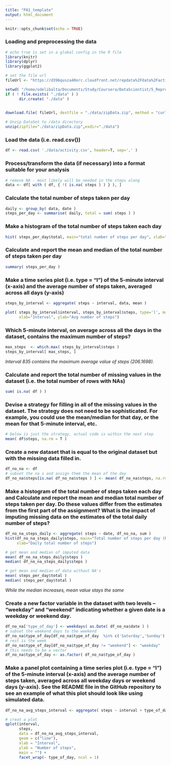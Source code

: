 ```yaml
---
title: "PA1_template"
output: html_document
--- 
```

```r
knitr::opts_chunk$set(echo = TRUE) 
```

### Loading and preprocessing the data

```r
# echo true is set in a global config in the R file
library(knitr)
library(dplyr)
library(ggplot2)

# set the file url 
fileUrl <- "https://d396qusza40orc.cloudfront.net/repdata%2Fdata%2Factivity.zip"

setwd( "/home/odelibalta/Documents/Study/Coursera/DataScientist/5_Reproducible_Research/Week2/Assignment" )
if ( ! file.exists( "./data" ) ) 
      dir.create( "./data" )
 

download.file( fileUrl, destfile = "./data/zipData.zip", method = "curl" )

# Unzip DataSet to /data directory
unzip(zipfile="./data/zipData.zip",exdir="./data")


```

### Load the data (i.e. read.csv())

```r
df <- read.csv( './data/activity.csv', header=T, sep=',' ) 
```

### Process/transform the data (if necessary) into a format suitable for your analysis

```r
# remove NA - most likely will be needed in the steps along 
data <- df[ with ( df, { !( is.na( steps ) ) } ), ]

```

### Calculate the total number of steps taken per day
```r
daily <- group_by( data, date )
steps_per_day <- summarise( daily, total = sum( steps ) ) 
```

### Make a histogram of the total number of steps taken each day
```r
hist( steps_per_day$total, main="total number of steps per day", xlab="Total number of steps a day")
```

### Calculate and report the mean and median of the total number of steps taken per day

```r
summary( steps_per_day )
```

### Make a time series plot (i.e. type = "l") of the 5-minute interval (x-axis) and the average number of steps taken, averaged across all days (y-axis)

```r
steps_by_interval <- aggregate( steps ~ interval, data, mean )

plot( steps_by_interval$interval, steps_by_interval$steps, type='l', main="Avg number of steps across all days", 
      xlab="Interval", ylab="Avg number of steps")
```


### Which 5-minute interval, on average across all the days in the dataset, contains the maximum number of steps?
```r
max_steps  <- which.max( steps_by_interval$steps )
steps_by_interval[ max_steps, ]
```

*Interval 835 contains the maximum average value of steps (206.1698).*

### Calculate and report the total number of missing values in the dataset (i.e. the total number of rows with NAs)
```r
sum( is.na( df ) )
```


### Devise a strategy for filling in all of the missing values in the dataset. The strategy does not need to be sophisticated. For example, you could use the mean/median for that day, or the mean for that 5-minute interval, etc.
```r
# below is just the strategy, actual code is within the next step
mean( df$steps, na.rm = T )
```

### Create a new dataset that is equal to the original dataset but with the missing data filled in.
```r
df_no_na <- df
# subset the na s and assign them the mean of the day
df_no_na$steps[is.na( df_no_na$steps ) ] <- mean( df_no_na$steps, na.rm = T )
```

### Make a histogram of the total number of steps taken each day and Calculate and report the mean and median total number of steps taken per day. Do these values differ from the estimates from the first part of the assignment? What is the impact of imputing missing data on the estimates of the total daily number of steps?

```r
df_no_na_steps_daily <- aggregate( steps ~ date, df_no_na, sum )
hist(df_no_na_steps_daily$steps, main="Total number of steps per day (NA removed)", 
     xlab="Daily total number of steps")

# get mean and median of imputed data
mean( df_no_na_steps_daily$steps )
median( df_no_na_steps_daily$steps )

# get mean and median of data without NA's
mean( steps_per_day$total ) 
median( steps_per_day$total )

```

*While the median increases, mean value stays the same*

### Create a new factor variable in the dataset with two levels – “weekday” and “weekend” indicating whether a given date is a weekday or weekend day.

```r
df_no_na['type_of_day'] <- weekdays( as.Date( df_no_na$date ) )
# subset the weekend days to the weekend
df_no_na$type_of_day[df_no_na$type_of_day  %in% c('Saturday','Sunday') ] <- "weekend"
# rest is the week
df_no_na$type_of_day[df_no_na$type_of_day != "weekend"] <- "weekday"
# this needs to be a vector 
df_no_na$type_of_day <- as.factor( df_no_na$type_of_day )
```

### Make a panel plot containing a time series plot (i.e. type = "l") of the 5-minute interval (x-axis) and the average number of steps taken, averaged across all weekday days or weekend days (y-axis). See the README file in the GitHub repository to see an example of what this plot should look like using simulated data.

```r
df_no_na_avg_steps_interval <- aggregate( steps ~ interval + type_of_day, df_no_na, mean )

# creat a plot
qplot(interval, 
      steps, 
      data = df_no_na_avg_steps_interval,  
      geom = c("line"), 
      xlab = "Interval", 
      ylab = "Number of steps", 
      main = "") +
      facet_wrap(~ type_of_day, ncol = 1)

```





